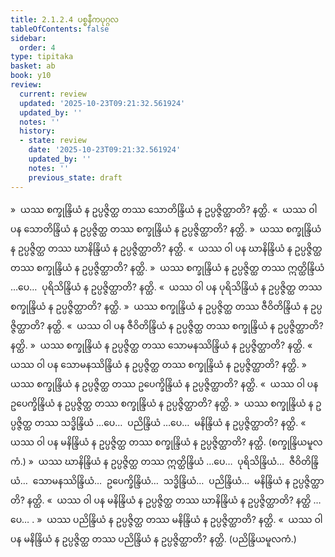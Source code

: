 ```yaml
---
title: 2.1.2.4 ပစ္စနီကပုဂ္ဂလ
tableOfContents: false
sidebar:
  order: 4
type: tipitaka
basket: ab
book: y10
review:
  current: review
  updated: '2025-10-23T09:21:32.561924'
  updated_by: ''
  notes: ''
  history:
  - state: review
    date: '2025-10-23T09:21:32.561924'
    updated_by: ''
    notes: ''
    previous_state: draft
---
```



<ReviewStatus review={frontmatter.review} showDetails={true} />

<HypothesisAnnotation frontmatter={frontmatter} />

<DynamicBreadcrumb />

<Division number="260" book="y10" e="ch" v="35" p="174">

<Paragraph number="2278" book="y10">
»  ယဿ စက္ခုန္ဒြိယံ န ဥပ္ပဇ္ဇိတ္ထ တဿ သောတိန္ဒြိယံ န ဥပ္ပဇ္ဇိတ္ထာတိ? နတ္ထိ.
</Paragraph>

<Paragraph number="2279" book="y10">
«  ယဿ ဝါ ပန သောတိန္ဒြိယံ န ဥပ္ပဇ္ဇိတ္ထ တဿ စက္ခုန္ဒြိယံ န ဥပ္ပဇ္ဇိတ္ထာတိ? နတ္ထိ.
</Paragraph>

<Paragraph number="2280" book="y10">
»  ယဿ စက္ခုန္ဒြိယံ န ဥပ္ပဇ္ဇိတ္ထ တဿ ဃာနိန္ဒြိယံ န ဥပ္ပဇ္ဇိတ္ထာတိ? နတ္ထိ.
</Paragraph>

<Paragraph number="2281" book="y10">
«  ယဿ ဝါ ပန ဃာနိန္ဒြိယံ န ဥပ္ပဇ္ဇိတ္ထ တဿ စက္ခုန္ဒြိယံ န ဥပ္ပဇ္ဇိတ္ထာတိ? နတ္ထိ.
</Paragraph>

<Paragraph number="2282" book="y10">
»  ယဿ စက္ခုန္ဒြိယံ န ဥပ္ပဇ္ဇိတ္ထ တဿ ဣတ္ထိန္ဒြိယံ …ပေ…  ပုရိသိန္ဒြိယံ န ဥပ္ပဇ္ဇိတ္ထာတိ? နတ္ထိ.
</Paragraph>

<Paragraph number="2283" book="y10">
«  ယဿ ဝါ ပန ပုရိသိန္ဒြိယံ န ဥပ္ပဇ္ဇိတ္ထ တဿ စက္ခုန္ဒြိယံ န ဥပ္ပဇ္ဇိတ္ထာတိ? နတ္ထိ.
</Paragraph>

<Paragraph number="2284" book="y10">
»  ယဿ စက္ခုန္ဒြိယံ န ဥပ္ပဇ္ဇိတ္ထ တဿ ဇီဝိတိန္ဒြိယံ န ဥပ္ပဇ္ဇိတ္ထာတိ? နတ္ထိ.
</Paragraph>

<Paragraph number="2285" book="y10">
«  ယဿ ဝါ ပန ဇီဝိတိန္ဒြိယံ န ဥပ္ပဇ္ဇိတ္ထ တဿ စက္ခုန္ဒြိယံ န ဥပ္ပဇ္ဇိတ္ထာတိ? နတ္ထိ.
</Paragraph>

<Paragraph number="2286" book="y10">
»  ယဿ စက္ခုန္ဒြိယံ န ဥပ္ပဇ္ဇိတ္ထ တဿ သောမနဿိန္ဒြိယံ န ဥပ္ပဇ္ဇိတ္ထာတိ? နတ္ထိ.
</Paragraph>

<Paragraph number="2287" book="y10">
«  ယဿ ဝါ ပန သောမနဿိန္ဒြိယံ န ဥပ္ပဇ္ဇိတ္ထ တဿ စက္ခုန္ဒြိယံ န ဥပ္ပဇ္ဇိတ္ထာတိ? နတ္ထိ.
</Paragraph>

<Paragraph number="2288" book="y10">
»  ယဿ စက္ခုန္ဒြိယံ န ဥပ္ပဇ္ဇိတ္ထ တဿ ဥပေက္ခိန္ဒြိယံ န ဥပ္ပဇ္ဇိတ္ထာတိ? နတ္ထိ.
</Paragraph>

<Paragraph number="2289" book="y10">
«  ယဿ ဝါ ပန ဥပေက္ခိန္ဒြိယံ န ဥပ္ပဇ္ဇိတ္ထ တဿ စက္ခုန္ဒြိယံ န ဥပ္ပဇ္ဇိတ္ထာတိ? နတ္ထိ.
</Paragraph>

<Paragraph number="2290" book="y10">
»  ယဿ စက္ခုန္ဒြိယံ န ဥပ္ပဇ္ဇိတ္ထ တဿ သဒ္ဓိန္ဒြိယံ …ပေ…  ပညိန္ဒြိယံ …ပေ…  မနိန္ဒြိယံ န ဥပ္ပဇ္ဇိတ္ထာတိ? နတ္ထိ.
</Paragraph>

<Paragraph number="2291" book="y10">
«  ယဿ ဝါ ပန မနိန္ဒြိယံ န ဥပ္ပဇ္ဇိတ္ထ တဿ စက္ခုန္ဒြိယံ န ဥပ္ပဇ္ဇိတ္ထာတိ? နတ္ထိ. (စက္ခုန္ဒြိယမူလကံ.)
</Paragraph>

</Division>
<Division number="261" book="y10" e="ch" v="35" p="175">

<Paragraph number="2292" book="y10">
»  ယဿ ဃာနိန္ဒြိယံ န ဥပ္ပဇ္ဇိတ္ထ တဿ ဣတ္ထိန္ဒြိယံ …ပေ…  ပုရိသိန္ဒြိယံ…  ဇီဝိတိန္ဒြိယံ…  သောမနဿိန္ဒြိယံ…  ဥပေက္ခိန္ဒြိယံ…  သဒ္ဓိန္ဒြိယံ…  ပညိန္ဒြိယံ…  မနိန္ဒြိယံ န ဥပ္ပဇ္ဇိတ္ထာတိ? နတ္ထိ.
</Paragraph>

<Paragraph number="2293" book="y10">
«  ယဿ ဝါ ပန မနိန္ဒြိယံ န ဥပ္ပဇ္ဇိတ္ထ တဿ ဃာနိန္ဒြိယံ န ဥပ္ပဇ္ဇိတ္ထာတိ? နတ္ထိ …ပေ… .
</Paragraph>

</Division>
<Division number="262" book="y10" e="ch" v="35" p="175">

<Paragraph number="2294" book="y10">
»  ယဿ ပညိန္ဒြိယံ န ဥပ္ပဇ္ဇိတ္ထ တဿ မနိန္ဒြိယံ န ဥပ္ပဇ္ဇိတ္ထာတိ? နတ္ထိ.
</Paragraph>

<Paragraph number="2295" book="y10">
«  ယဿ ဝါ ပန မနိန္ဒြိယံ န ဥပ္ပဇ္ဇိတ္ထ တဿ ပညိန္ဒြိယံ န ဥပ္ပဇ္ဇိတ္ထာတိ? နတ္ထိ. (ပညိန္ဒြိယမူလကံ.)
</Paragraph>
</Division>